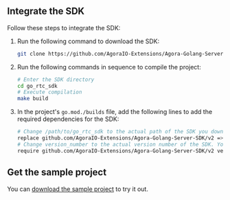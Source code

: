 <PlatformWrapper platform="go">

## Integrate the SDK

Follow these steps to integrate the SDK:

1. Run the following command to download the SDK:

   ```bash
   git clone https://github.com/AgoraIO-Extensions/Agora-Golang-Server-SDK.git go_rtc_sdk
   ```

1. Run the following commands in sequence to compile the project:

    ```bash
    # Enter the SDK directory
    cd go_rtc_sdk
    # Execute compilation
    make build
    ```

 1. In the project's `go.mod./builds` file, add the following lines to add the required dependencies for the SDK:

    ```bash
    # Change /path/to/go_rtc_sdk to the actual path of the SDK you downloaded in step 1
    replace github.com/AgoraIO-Extensions/Agora-Golang-Server-SDK/v2 => /path/to/go_rtc_sdk
    # Change version_number to the actual version number of the SDK. You can get the version number in the release notes, such as v2.1.0
    require github.com/AgoraIO-Extensions/Agora-Golang-Server-SDK/v2 version_number
    ```

## Get the sample project

You can [download the sample project](https://github.com/AgoraIO-Extensions/Agora-Golang-Server-SDK/tree/release/2.1.0/go_sdk/examples) to try it out.

</PlatformWrapper>